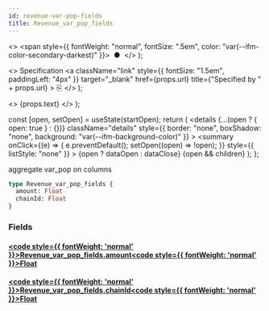 ```yaml
---
id: revenue-var-pop-fields
title: Revenue_var_pop_fields
---
```


<head>
  <meta content="noindex" name="robots" />
  <meta charset="utf-8" />
</head>

  <>
    <span style={{ fontWeight: "normal", fontSize: ".5em", color: "var(--ifm-color-secondary-darkest)" }}>
      &nbsp;●&nbsp;
    </span>
  </>
);

  <>
    Specification
    <a
      className="link"
      style={{ fontSize: "1.5em", paddingLeft: "4px" }}
      target="_blank"
      href={props.url}
      title={"Specified by " + props.url}
    >
      ⎘
    </a>
  </>
);

  <>
    <span className={props.class}>{props.text}</span>
  </>
);


  const [open, setOpen] = useState(startOpen);
  return (
    <details
      {...(open ? { open: true } : {})}
      className="details"
      style={{ border: "none", boxShadow: "none", background: "var(--ifm-background-color)" }}
    >
      <summary
        onClick={(e) => {
          e.preventDefault();
          setOpen((open) => !open);
        }}
        style={{ listStyle: "none" }}
      >
        {open ? dataOpen : dataClose}
      </summary>
      {open && children}
    </details>
  );
};

aggregate var_pop on columns

```graphql
type Revenue_var_pop_fields {
  amount: Float
  chainId: Float
}
```

### Fields

#### [<code style={{ fontWeight: 'normal' }}>Revenue_var_pop_fields.<b>amount</b></code>](#)<Bullet />[<code style={{ fontWeight: 'normal' }}><b>Float</b></code>](/docs/api/airdrops/graphql/envio/scalars/float.mdx) <Badge class="badge badge--secondary " text="scalar"/>

#### [<code style={{ fontWeight: 'normal' }}>Revenue_var_pop_fields.<b>chainId</b></code>](#)<Bullet />[<code style={{ fontWeight: 'normal' }}><b>Float</b></code>](/docs/api/airdrops/graphql/envio/scalars/float.mdx) <Badge class="badge badge--secondary " text="scalar"/>

